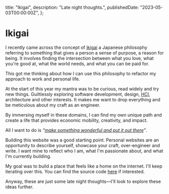   title: "Ikigai",
  description: "Late night thoughts.",
  publishedDate: "2023-05-03T00:00:00Z",
};

# Ikigai

I recently came across the concept of [ikigai](https://en.wikipedia.org/wiki/Ikigai) a Japanese philosophy referring to something that gives a person a sense of purpose, a reason for being. It involves finding the intersection between what you love, what you're good at, what the world needs, and what you can be paid for.

This got me thinking about how I can use this philosophy to refactor my approach to work and personal life.

At the start of this year my mantra was to be curious, read widely and try new things. Guiltlessly exploring software development, design, [HCI](https://en.wikipedia.org/wiki/Human%E2%80%93computer_interaction), architecture and other interests. It makes me want to drop everything and be meticulous about my craft as an engineer.

By immersing myself in these domains, I can find my own unique path and create a life that provides economic mobility, creativity, and impact.

All I want to do is _“[make something wonderful and put it out there](https://putsomethingback.stevejobsarchive.com/internal-meeting-at-apple)”_.

Building this website was a good starting point. Personal websites are an opportunity to describe yourself, showcase your craft, over-engineer and write. I want mine to reflect who I am, what I'm passionate about, and what I'm currently building.

My goal was to build a place that feels like a home on the internet. I'll keep iterating over this. You can find the source code [here](https://github.com/kelvinampofo/kelvinamp.me) if interested.

Anyway, these are just some late night thoughts&mdash;I'll look to explore these ideas further.
